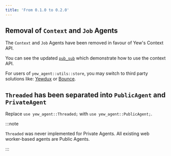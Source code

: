 ```yaml
---
title: 'From 0.1.0 to 0.2.0'
---
```


## Removal of `Context` and `Job` Agents

The `Context` and `Job` Agents have been removed in favour of Yew's Context API.

You can see the updated [`pub_sub`](https://github.com/yewstack/yew/tree/master/examples/pub_sub)
which demonstrate how to use the context API.

For users of `yew_agent::utils::store`, you may switch to third party solutions like: [Yewdux](https://github.com/intendednull/yewdux) or [Bounce](https://github.com/futursolo/bounce).

## `Threaded` has been separated into `PublicAgent` and `PrivateAgent`

Replace `use yew_agent::Threaded;` with `use yew_agent::PublicAgent;`.

:::note

`Threaded` was never implemented for Private Agents.
All existing web worker-based agents are Public Agents.

:::
